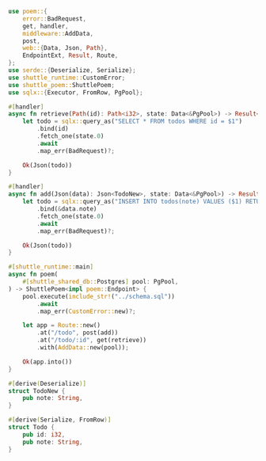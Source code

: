 ```rust src/main.rs
use poem::{
    error::BadRequest,
    get, handler,
    middleware::AddData,
    post,
    web::{Data, Json, Path},
    EndpointExt, Result, Route,
};
use serde::{Deserialize, Serialize};
use shuttle_runtime::CustomError;
use shuttle_poem::ShuttlePoem;
use sqlx::{Executor, FromRow, PgPool};

#[handler]
async fn retrieve(Path(id): Path<i32>, state: Data<&PgPool>) -> Result<Json<Todo>> {
    let todo = sqlx::query_as("SELECT * FROM todos WHERE id = $1")
        .bind(id)
        .fetch_one(state.0)
        .await
        .map_err(BadRequest)?;

    Ok(Json(todo))
}

#[handler]
async fn add(Json(data): Json<TodoNew>, state: Data<&PgPool>) -> Result<Json<Todo>> {
    let todo = sqlx::query_as("INSERT INTO todos(note) VALUES ($1) RETURNING id, note")
        .bind(&data.note)
        .fetch_one(state.0)
        .await
        .map_err(BadRequest)?;

    Ok(Json(todo))
}

#[shuttle_runtime::main]
async fn poem(
    #[shuttle_shared_db::Postgres] pool: PgPool,
) -> ShuttlePoem<impl poem::Endpoint> {
    pool.execute(include_str!("../schema.sql"))
        .await
        .map_err(CustomError::new)?;

    let app = Route::new()
        .at("/todo", post(add))
        .at("/todo/:id", get(retrieve))
        .with(AddData::new(pool));

    Ok(app.into())
}

#[derive(Deserialize)]
struct TodoNew {
    pub note: String,
}

#[derive(Serialize, FromRow)]
struct Todo {
    pub id: i32,
    pub note: String,
}

```
